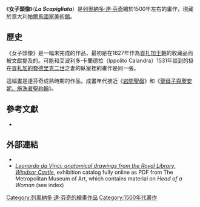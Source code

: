 {{Infobox Painting
| image_file=Lascapigliata.jpg
| title=女子頭像
| other_language_1=意大利語
| other_title_1=La Scapigliata
| artist=[[列奧納多·達·芬奇|列奧納多·達·芬奇]]
| year=c. 1508
| type=[[油畫|布面油畫]]
| height=24.7
| width=21
| museum=[[帕爾馬國家美術館|帕爾馬國家美術館]]
}}

《'''女子頭像'''》（'''''La Scapigliata'''''）是[[列奧納多·達·芬奇|列奧納多·達·芬奇]]繪於1500年左右的畫作，現藏於意大利[[帕爾馬國家美術館|帕爾馬國家美術館]]。

==歷史==
《女子頭像》是一幅未完成的作品，最初是在1627年作為[[貢扎加王朝|貢扎加王朝]]的收藏品而被文獻提及的。可能和艾波利多·卡蘭德拉（Ippolito Calandra）1531年談到的掛在[[貢扎加的費德里克二世，曼圖亞公爵|貢扎加的費德里克二世]]之妻{{link-en|瑪格麗特·帕列奧羅格|Margaret Paleologa}}的臥室裡的畫作是同一張。

這幅畫是達芬奇成熟時期的作品，成畫年代接近《[[岩間聖母|岩間聖母]]》和《[[聖母子與聖安妮、施洗者聖約翰|聖母子與聖安妮、施洗者聖約翰]]》。

==參考文獻==
*{{cite book|last= Magnano|first=Milena|year=2007|title=Leonardo|location=[[Milan|Milan]]|publisher=Mondadori Arte}}

==外部連結==
*{{commons category-inline|Scapigliata by Leonardo da Vinci}}
*[http://libmma.contentdm.oclc.org/cdm/compoundobject/collection/p15324coll10/id/84801/rec/2 ''Leonardo da Vinci: anatomical drawings from the Royal Library, Windsor Castle'']{{Wayback|url=http://libmma.contentdm.oclc.org/cdm/compoundobject/collection/p15324coll10/id/84801/rec/2 |date=20190124121730 }}, exhibition catalog fully online as PDF from The Metropolitan Museum of Art, which contains material on ''Head of a Woman'' (see index)
{{列奧納多·達·芬奇}}

{{DEFAULTSORT:Head Of A Woman (Leonardo)}}
[[Category:列奧納多·達·芬奇的繪畫作品|Category:列奧納多·達·芬奇的繪畫作品]]
[[Category:1500年代畫作|Category:1500年代畫作]]